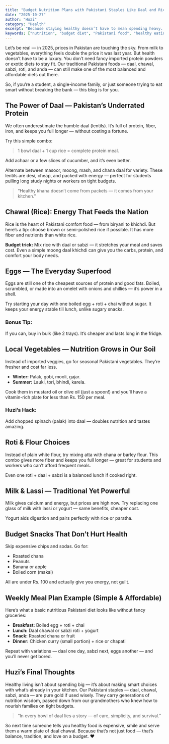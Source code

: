 ```yaml
---
title: "Budget Nutrition Plans with Pakistani Staples Like Daal and Rice"
date: "2025-10-27"
author: "Huzi"
category: "Health"
excerpt: "Because staying healthy doesn’t have to mean spending heavy. 🍛✨"
keywords: ["nutrition", "budget diet", "Pakistani food", "healthy eating", "daal rice"]
---
```


Let’s be real — in 2025, prices in Pakistan are touching the sky. From milk to vegetables, everything feels double the price it was last year. But health doesn’t have to be a luxury. You don’t need fancy imported protein powders or exotic diets to stay fit.
Our traditional Pakistani foods — daal, chawal, sabzi, roti, and anda — can still make one of the most balanced and affordable diets out there.

So, if you’re a student, a single-income family, or just someone trying to eat smart without breaking the bank — this blog is for you.

## The Power of Daal — Pakistan’s Underrated Protein

We often underestimate the humble daal (lentils).
It’s full of protein, fiber, iron, and keeps you full longer — without costing a fortune.

Try this simple combo:

> 1 bowl daal + 1 cup rice = complete protein meal.

Add achaar or a few slices of cucumber, and it’s even better.

Alternate between masoor, moong, mash, and chana daal for variety.
These lentils are desi, cheap, and packed with energy — perfect for students pulling long study nights or workers on tight budgets.

> “Healthy khana doesn’t come from packets — it comes from your kitchen.”

## Chawal (Rice): Energy That Feeds the Nation

Rice is the heart of Pakistani comfort food — from biryani to khichdi.
But here’s a tip: choose brown or semi-polished rice if possible. It has more fiber and nutrients than white rice.

**Budget trick:** Mix rice with daal or sabzi — it stretches your meal and saves cost.
Even a simple moong daal khichdi can give you the carbs, protein, and comfort your body needs.

## Eggs — The Everyday Superfood

Eggs are still one of the cheapest sources of protein and good fats.
Boiled, scrambled, or made into an omelet with onions and chillies — it’s power in a shell.

Try starting your day with one boiled egg + roti + chai without sugar.
It keeps your energy stable till lunch, unlike sugary snacks.

### Bonus Tip:
If you can, buy in bulk (like 2 trays). It’s cheaper and lasts long in the fridge.

## Local Vegetables — Nutrition Grows in Our Soil

Instead of imported veggies, go for seasonal Pakistani vegetables. They’re fresher and cost far less.

- **Winter:** Palak, gobi, mooli, gajar.
- **Summer:** Lauki, tori, bhindi, karela.

Cook them in mustard oil or olive oil (just a spoon!) and you’ll have a vitamin-rich plate for less than Rs. 150 per meal.

### Huzi’s Hack:
Add chopped spinach (palak) into daal — doubles nutrition and tastes amazing.

## Roti & Flour Choices

Instead of plain white flour, try mixing atta with chana or barley flour.
This combo gives more fiber and keeps you full longer — great for students and workers who can’t afford frequent meals.

Even one roti + daal + sabzi is a balanced lunch if cooked right.

## Milk & Lassi — Traditional Yet Powerful

Milk gives calcium and energy, but prices are high now.
Try replacing one glass of milk with lassi or yogurt — same benefits, cheaper cost.

Yogurt aids digestion and pairs perfectly with rice or paratha.

## Budget Snacks That Don’t Hurt Health

Skip expensive chips and sodas. Go for:

- Roasted chana
- Peanuts
- Banana or apple
- Boiled corn (makai)

All are under Rs. 100 and actually give you energy, not guilt.

## Weekly Meal Plan Example (Simple & Affordable)

Here’s what a basic nutritious Pakistani diet looks like without fancy groceries:

- **Breakfast:** Boiled egg + roti + chai
- **Lunch:** Daal chawal or sabzi roti + yogurt
- **Snack:** Roasted chana or fruit
- **Dinner:** Chicken curry (small portion) + rice or chapati

Repeat with variations — daal one day, sabzi next, eggs another — and you’ll never get bored.

## Huzi’s Final Thoughts

Healthy living isn’t about spending big — it’s about making smart choices with what’s already in your kitchen.
Our Pakistani staples — daal, chawal, sabzi, anda — are pure gold if used wisely.
They carry generations of nutrition wisdom, passed down from our grandmothers who knew how to nourish families on tight budgets.

> “In every bowl of daal lies a story — of care, simplicity, and survival.”

So next time someone tells you healthy food is expensive, smile and serve them a warm plate of daal chawal. Because that’s not just food — that’s balance, tradition, and love on a budget. ❤️
